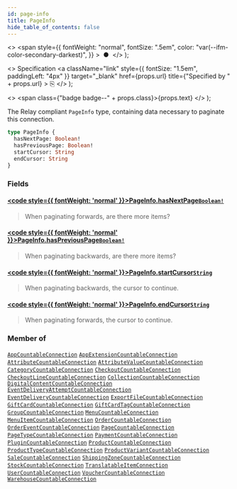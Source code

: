 ```yaml
---
id: page-info
title: PageInfo
hide_table_of_contents: false
---
```


  <>
    <span
      style={{
        fontWeight: "normal",
        fontSize: ".5em",
        color: "var(--ifm-color-secondary-darkest)",
      }}
    >
      &nbsp;●&nbsp;
    </span>
  </>
);

  <>
    Specification
    <a
      className="link"
      style={{ fontSize: "1.5em", paddingLeft: "4px" }}
      target="\_blank"
      href={props.url}
      title={"Specified by " + props.url}
    >
      ⎘
    </a>
  </>
);

  <>
    <span class={"badge badge--" + props.class}>{props.text}</span>
  </>
);

The Relay compliant `PageInfo` type, containing data necessary to paginate this connection.

```graphql
type PageInfo {
  hasNextPage: Boolean!
  hasPreviousPage: Boolean!
  startCursor: String
  endCursor: String
}
```

### Fields

#### [<code style={{ fontWeight: 'normal' }}>PageInfo.<b>hasNextPage</b></code>](#)<Bullet />[`Boolean!`](../../../developer/api-reference/scalars/boolean) <Badge class="secondary" text="non-null"/> <Badge class="secondary" text="scalar"/>

> When paginating forwards, are there more items?

#### [<code style={{ fontWeight: 'normal' }}>PageInfo.<b>hasPreviousPage</b></code>](#)<Bullet />[`Boolean!`](../../../developer/api-reference/scalars/boolean) <Badge class="secondary" text="non-null"/> <Badge class="secondary" text="scalar"/>

> When paginating backwards, are there more items?

#### [<code style={{ fontWeight: 'normal' }}>PageInfo.<b>startCursor</b></code>](#)<Bullet />[`String`](../../../developer/api-reference/scalars/string) <Badge class="secondary" text="scalar"/>

> When paginating backwards, the cursor to continue.

#### [<code style={{ fontWeight: 'normal' }}>PageInfo.<b>endCursor</b></code>](#)<Bullet />[`String`](../../../developer/api-reference/scalars/string) <Badge class="secondary" text="scalar"/>

> When paginating forwards, the cursor to continue.

### Member of

[`AppCountableConnection`](../../../developer/api-reference/objects/app-countable-connection) <Badge class="secondary" text="object"/><Bullet />[`AppExtensionCountableConnection`](../../../developer/api-reference/objects/app-extension-countable-connection) <Badge class="secondary" text="object"/><Bullet />[`AttributeCountableConnection`](../../../developer/api-reference/objects/attribute-countable-connection) <Badge class="secondary" text="object"/><Bullet />[`AttributeValueCountableConnection`](../../../developer/api-reference/objects/attribute-value-countable-connection) <Badge class="secondary" text="object"/><Bullet />[`CategoryCountableConnection`](../../../developer/api-reference/objects/category-countable-connection) <Badge class="secondary" text="object"/><Bullet />[`CheckoutCountableConnection`](../../../developer/api-reference/objects/checkout-countable-connection) <Badge class="secondary" text="object"/><Bullet />[`CheckoutLineCountableConnection`](../../../developer/api-reference/objects/checkout-line-countable-connection) <Badge class="secondary" text="object"/><Bullet />[`CollectionCountableConnection`](../../../developer/api-reference/objects/collection-countable-connection) <Badge class="secondary" text="object"/><Bullet />[`DigitalContentCountableConnection`](../../../developer/api-reference/objects/digital-content-countable-connection) <Badge class="secondary" text="object"/><Bullet />[`EventDeliveryAttemptCountableConnection`](../../../developer/api-reference/objects/event-delivery-attempt-countable-connection) <Badge class="secondary" text="object"/><Bullet />[`EventDeliveryCountableConnection`](../../../developer/api-reference/objects/event-delivery-countable-connection) <Badge class="secondary" text="object"/><Bullet />[`ExportFileCountableConnection`](../../../developer/api-reference/objects/export-file-countable-connection) <Badge class="secondary" text="object"/><Bullet />[`GiftCardCountableConnection`](../../../developer/api-reference/objects/gift-card-countable-connection) <Badge class="secondary" text="object"/><Bullet />[`GiftCardTagCountableConnection`](../../../developer/api-reference/objects/gift-card-tag-countable-connection) <Badge class="secondary" text="object"/><Bullet />[`GroupCountableConnection`](../../../developer/api-reference/objects/group-countable-connection) <Badge class="secondary" text="object"/><Bullet />[`MenuCountableConnection`](../../../developer/api-reference/objects/menu-countable-connection) <Badge class="secondary" text="object"/><Bullet />[`MenuItemCountableConnection`](../../../developer/api-reference/objects/menu-item-countable-connection) <Badge class="secondary" text="object"/><Bullet />[`OrderCountableConnection`](../../../developer/api-reference/objects/order-countable-connection) <Badge class="secondary" text="object"/><Bullet />[`OrderEventCountableConnection`](../../../developer/api-reference/objects/order-event-countable-connection) <Badge class="secondary" text="object"/><Bullet />[`PageCountableConnection`](../../../developer/api-reference/objects/page-countable-connection) <Badge class="secondary" text="object"/><Bullet />[`PageTypeCountableConnection`](../../../developer/api-reference/objects/page-type-countable-connection) <Badge class="secondary" text="object"/><Bullet />[`PaymentCountableConnection`](../../../developer/api-reference/objects/payment-countable-connection) <Badge class="secondary" text="object"/><Bullet />[`PluginCountableConnection`](../../../developer/api-reference/objects/plugin-countable-connection) <Badge class="secondary" text="object"/><Bullet />[`ProductCountableConnection`](../../../developer/api-reference/objects/product-countable-connection) <Badge class="secondary" text="object"/><Bullet />[`ProductTypeCountableConnection`](../../../developer/api-reference/objects/product-type-countable-connection) <Badge class="secondary" text="object"/><Bullet />[`ProductVariantCountableConnection`](../../../developer/api-reference/objects/product-variant-countable-connection) <Badge class="secondary" text="object"/><Bullet />[`SaleCountableConnection`](../../../developer/api-reference/objects/sale-countable-connection) <Badge class="secondary" text="object"/><Bullet />[`ShippingZoneCountableConnection`](../../../developer/api-reference/objects/shipping-zone-countable-connection) <Badge class="secondary" text="object"/><Bullet />[`StockCountableConnection`](../../../developer/api-reference/objects/stock-countable-connection) <Badge class="secondary" text="object"/><Bullet />[`TranslatableItemConnection`](../../../developer/api-reference/objects/translatable-item-connection) <Badge class="secondary" text="object"/><Bullet />[`UserCountableConnection`](../../../developer/api-reference/objects/user-countable-connection) <Badge class="secondary" text="object"/><Bullet />[`VoucherCountableConnection`](../../../developer/api-reference/objects/voucher-countable-connection) <Badge class="secondary" text="object"/><Bullet />[`WarehouseCountableConnection`](../../../developer/api-reference/objects/warehouse-countable-connection) <Badge class="secondary" text="object"/>
